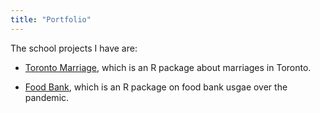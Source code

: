 ```yaml
---
title: "Portfolio"
---
```


The school projects I have are:

- [Toronto Marriage](https://github.com/willdavidson01/analysis_toronto_marriage), which is an R package about marriages in Toronto.

- [Food Bank](https://github.com/willdavidson01/food_bank), which is an R package on food bank usgae over the pandemic.